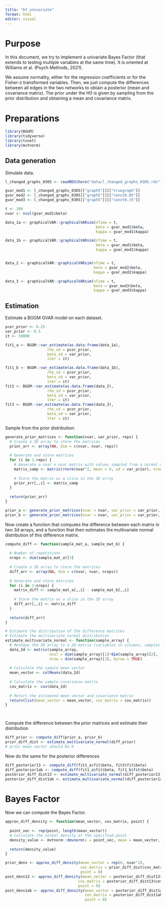 ```yaml
---
title: "bf_univariate"
format: html
editor: visual
---
```


# Purpose

In this document, we try to implement a univariate Bayes Factor (that extends to testing multiple variables at the same time). It is oriented at Williams et al. (Psych Methods, 2021).


We assume normality, either for the regression coefficients or for the Fisher-z transformed variables.
Then, we just compute the differences between all edges in the two networks to obtain a posterior (mean and covariance matrix).
The prior under the H0 is given by sampling from the prior distribution and obtaining a mean and covariance matrix. 

# Preparations
```r
library(BGGM)
library(tidyverse)
library(tsnet)
library(mvtnorm)
```

## Data generation
Simulate data.
```r
l_changed_graphs_0305 <- readRDS(here("data/l_changed_graphs_0305.rds"))

gvar_mod1 <- l_changed_graphs_0305[["graph5"]][["truegraph"]]
gvar_mod2 <- l_changed_graphs_0305[["graph5"]][["const0.05"]]
gvar_mod3 <- l_changed_graphs_0305[["graph5"]][["const0.15"]]

t <- 200
nvar <- ncol(gvar_mod1$beta)

data_1a <- graphicalVAR::graphicalVARsim(nTime = t,
                                         beta = gvar_mod1$beta,
                                         kappa = gvar_mod1$kappa)

data_1b <- graphicalVAR::graphicalVARsim(nTime = t,
                                         beta = gvar_mod1$beta,
                                         kappa = gvar_mod1$kappa)


data_2 <- graphicalVAR::graphicalVARsim(nTime = t,
                                        beta = gvar_mod2$beta,
                                        kappa = gvar_mod2$kappa)

data_3 <- graphicalVAR::graphicalVARsim(nTime = t,
                                        beta = gvar_mod3$beta,
                                        kappa = gvar_mod3$kappa)


```

## Estimation
Estimate a BGGM GVAR model on each dataset.
```r
pcor_prior <- 0.25
var_prior <- 0.5
it <- 50000

fit1_a <- BGGM::var_estimate(as.data.frame(data_1a),
                   rho_sd = pcor_prior, 
                   beta_sd = var_prior,
                   iter = it)

fit1_b <- BGGM::var_estimate(as.data.frame(data_1b),
                   rho_sd = pcor_prior, 
                   beta_sd = var_prior,
                   iter = it)
fit2 <- BGGM::var_estimate(as.data.frame(data_2),
                   rho_sd = pcor_prior, 
                   beta_sd = var_prior,
                   iter = it)
fit3 <- BGGM::var_estimate(as.data.frame(data_3),
                   rho_sd = pcor_prior, 
                   beta_sd = var_prior,
                   iter = it)

```

Sample from the prior distribution:
```r
generate_prior_matrices <- function(nvar, var_prior, reps) {
  # Create a 3D array to store the matrices
  prior_arr <- array(NA, dim = c(nvar, nvar, reps))
  
  # Generate and store matrices
  for (i in 1:reps) {
    # Generate a nvar x nvar matrix with values sampled from a normal distribution
    matrix_samp <- matrix(rnorm(nvar^2, mean = 0, sd = var_prior), nrow = nvar)
    
    # Store the matrix as a slice in the 3D array
    prior_arr[,,i] <- matrix_samp
  }
  
  return(prior_arr)
}

prior_a <- generate_prior_matrices(nvar = nvar, var_prior = var_prior, reps = 1000)
prior_b <- generate_prior_matrices(nvar = nvar, var_prior = var_prior, reps = 1000)

```

Now create a function that computes the difference between each matrix in two 3d arrays, and a function that then estimates the multivariate normal distribution of this difference matrix.
```r
compute_diff <- function(sample_mat_a, sample_mat_b) {
  
  # Number of repetitions
  nreps <- dim(sample_mat_a)[3]
  
  # Create a 3D array to store the matrices
  diff_arr <- array(NA, dim = c(nvar, nvar, nreps))
  
  # Generate and store matrices
  for (i in 1:nreps) {
    matrix_diff <- sample_mat_a[,,i] - sample_mat_b[,,i]
    
    # Store the matrix as a slice in the 3D array
    diff_arr[,,i] <- matrix_diff
  }
  
  return(diff_arr)
}

# Estimate the distribution of the difference matrices
# Estimate the multivariate normal distribution
estimate_multivariate_normal <- function(sample_array) {
  # Reshape the 3D array to a 2D matrix (variables in columns, samples in rows)
  data_2d <- matrix(sample_array, 
                    ncol = dim(sample_array)[1]*dim(sample_array)[2], 
                    nrow = dim(sample_array)[3], byrow = TRUE)
  
  # Calculate the sample mean vector
  mean_vector <- colMeans(data_2d)
  
  # Calculate the sample covariance matrix
  cov_matrix <- cov(data_2d)
  
  # Return the estimated mean vector and covariance matrix
  return(list(mean_vector = mean_vector, cov_matrix = cov_matrix))
}




```

Compute the difference between the prior matrices and estimate their distribution
```r
diff_prior <- compute_diff(prior_a, prior_b)
prior_diff_dist <- estimate_multivariate_normal(diff_prior)
# prior mean vector should be 0
```

Now do the same for the posterior differences
```r
diff_posterior13 <- compute_diff(fit1_a$fit$beta, fit3$fit$beta)
diff_posterior1ab <- compute_diff(fit1_a$fit$beta, fit1_b$fit$beta)
posterior_diff_dist13 <- estimate_multivariate_normal(diff_posterior13)
posterior_diff_dist1ab <- estimate_multivariate_normal(diff_posterior1ab)


```

# Bayes Factor
Now we can compute the Bayes Factor.
```r
approx_diff_density <- function(mean_vector, cov_matrix, point) {
   
  point_vec <- rep(point, length(mean_vector))
  # Calculate the normal density at the specified point
  density_value <- mvtnorm::dmvnorm(x = point_vec, mean = mean_vector, sigma = cov_matrix)
  
  return(density_value)
} 

prior_dens <- approx_diff_density(mean_vector = rep(0, nvar^2), 
                                  cov_matrix = prior_diff_dist$cov_matrix, 
                                  point = 0)
post_dens13 <- approx_diff_density(mean_vector = posterior_diff_dist13$mean_vector, 
                                 cov_matrix = posterior_diff_dist13$cov_matrix, 
                                 point = 0)
post_dens1ab <- approx_diff_density(mean_vector = posterior_diff_dist1ab$mean_vector,
                                    cov_matrix = posterior_diff_dist1ab$cov_matrix,
                                    point = 0)


```
